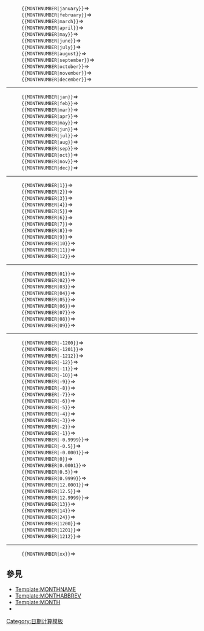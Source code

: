 <includeonly><!-- 在這裡加入模板的保護標識 -->{{High-use|123217}}</includeonly><noinclude>{{Documentation subpage}}</noinclude>
<!-- 在本行下編輯模板說明 -->
: <tt><nowiki>{{</nowiki>MONTHNUMBER<nowiki>|january}}</nowiki></tt>=>{{MONTHNUMBER|january}}
: <tt><nowiki>{{</nowiki>MONTHNUMBER<nowiki>|february}}</nowiki></tt>=>{{MONTHNUMBER|february}}
: <tt><nowiki>{{</nowiki>MONTHNUMBER<nowiki>|march}}</nowiki></tt>=>{{MONTHNUMBER|march}}
: <tt><nowiki>{{</nowiki>MONTHNUMBER<nowiki>|april}}</nowiki></tt>=>{{MONTHNUMBER|april}}
: <tt><nowiki>{{</nowiki>MONTHNUMBER<nowiki>|may}}</nowiki></tt>=>{{MONTHNUMBER|may}}
: <tt><nowiki>{{</nowiki>MONTHNUMBER<nowiki>|june}}</nowiki></tt>=>{{MONTHNUMBER|june}}
: <tt><nowiki>{{</nowiki>MONTHNUMBER<nowiki>|july}}</nowiki></tt>=>{{MONTHNUMBER|july}}
: <tt><nowiki>{{</nowiki>MONTHNUMBER<nowiki>|august}}</nowiki></tt>=>{{MONTHNUMBER|august}}
: <tt><nowiki>{{</nowiki>MONTHNUMBER<nowiki>|september}}</nowiki></tt>=>{{MONTHNUMBER|september}}
: <tt><nowiki>{{</nowiki>MONTHNUMBER<nowiki>|october}}</nowiki></tt>=>{{MONTHNUMBER|october}}
: <tt><nowiki>{{</nowiki>MONTHNUMBER<nowiki>|november}}</nowiki></tt>=>{{MONTHNUMBER|november}}
: <tt><nowiki>{{</nowiki>MONTHNUMBER<nowiki>|december}}</nowiki></tt>=>{{MONTHNUMBER|december}}
----
: <tt><nowiki>{{</nowiki>MONTHNUMBER<nowiki>|jan}}</nowiki></tt>=>{{MONTHNUMBER|jan}}
: <tt><nowiki>{{</nowiki>MONTHNUMBER<nowiki>|feb}}</nowiki></tt>=>{{MONTHNUMBER|feb}}
: <tt><nowiki>{{</nowiki>MONTHNUMBER<nowiki>|mar}}</nowiki></tt>=>{{MONTHNUMBER|mar}}
: <tt><nowiki>{{</nowiki>MONTHNUMBER<nowiki>|apr}}</nowiki></tt>=>{{MONTHNUMBER|apr}}
: <tt><nowiki>{{</nowiki>MONTHNUMBER<nowiki>|may}}</nowiki></tt>=>{{MONTHNUMBER|may}}
: <tt><nowiki>{{</nowiki>MONTHNUMBER<nowiki>|jun}}</nowiki></tt>=>{{MONTHNUMBER|jun}}
: <tt><nowiki>{{</nowiki>MONTHNUMBER<nowiki>|jul}}</nowiki></tt>=>{{MONTHNUMBER|jul}}
: <tt><nowiki>{{</nowiki>MONTHNUMBER<nowiki>|aug}}</nowiki></tt>=>{{MONTHNUMBER|aug}}
: <tt><nowiki>{{</nowiki>MONTHNUMBER<nowiki>|sep}}</nowiki></tt>=>{{MONTHNUMBER|sep}}
: <tt><nowiki>{{</nowiki>MONTHNUMBER<nowiki>|oct}}</nowiki></tt>=>{{MONTHNUMBER|oct}}
: <tt><nowiki>{{</nowiki>MONTHNUMBER<nowiki>|nov}}</nowiki></tt>=>{{MONTHNUMBER|nov}}
: <tt><nowiki>{{</nowiki>MONTHNUMBER<nowiki>|dec}}</nowiki></tt>=>{{MONTHNUMBER|dec}}
----
: <tt><nowiki>{{</nowiki>MONTHNUMBER<nowiki>|1}}</nowiki></tt>=>{{MONTHNUMBER|1}}
: <tt><nowiki>{{</nowiki>MONTHNUMBER<nowiki>|2}}</nowiki></tt>=>{{MONTHNUMBER|2}}
: <tt><nowiki>{{</nowiki>MONTHNUMBER<nowiki>|3}}</nowiki></tt>=>{{MONTHNUMBER|3}}
: <tt><nowiki>{{</nowiki>MONTHNUMBER<nowiki>|4}}</nowiki></tt>=>{{MONTHNUMBER|4}}
: <tt><nowiki>{{</nowiki>MONTHNUMBER<nowiki>|5}}</nowiki></tt>=>{{MONTHNUMBER|5}}
: <tt><nowiki>{{</nowiki>MONTHNUMBER<nowiki>|6}}</nowiki></tt>=>{{MONTHNUMBER|6}}
: <tt><nowiki>{{</nowiki>MONTHNUMBER<nowiki>|7}}</nowiki></tt>=>{{MONTHNUMBER|7}}
: <tt><nowiki>{{</nowiki>MONTHNUMBER<nowiki>|8}}</nowiki></tt>=>{{MONTHNUMBER|8}}
: <tt><nowiki>{{</nowiki>MONTHNUMBER<nowiki>|9}}</nowiki></tt>=>{{MONTHNUMBER|9}}
: <tt><nowiki>{{</nowiki>MONTHNUMBER<nowiki>|10}}</nowiki></tt>=>{{MONTHNUMBER|10}}
: <tt><nowiki>{{</nowiki>MONTHNUMBER<nowiki>|11}}</nowiki></tt>=>{{MONTHNUMBER|11}}
: <tt><nowiki>{{</nowiki>MONTHNUMBER<nowiki>|12}}</nowiki></tt>=>{{MONTHNUMBER|12}}
----
: <tt><nowiki>{{</nowiki>MONTHNUMBER<nowiki>|01}}</nowiki></tt>=>{{MONTHNUMBER|01}}
: <tt><nowiki>{{</nowiki>MONTHNUMBER<nowiki>|02}}</nowiki></tt>=>{{MONTHNUMBER|02}}
: <tt><nowiki>{{</nowiki>MONTHNUMBER<nowiki>|03}}</nowiki></tt>=>{{MONTHNUMBER|03}}
: <tt><nowiki>{{</nowiki>MONTHNUMBER<nowiki>|04}}</nowiki></tt>=>{{MONTHNUMBER|04}}
: <tt><nowiki>{{</nowiki>MONTHNUMBER<nowiki>|05}}</nowiki></tt>=>{{MONTHNUMBER|05}}
: <tt><nowiki>{{</nowiki>MONTHNUMBER<nowiki>|06}}</nowiki></tt>=>{{MONTHNUMBER|06}}
: <tt><nowiki>{{</nowiki>MONTHNUMBER<nowiki>|07}}</nowiki></tt>=>{{MONTHNUMBER|07}}
: <tt><nowiki>{{</nowiki>MONTHNUMBER<nowiki>|08}}</nowiki></tt>=>{{MONTHNUMBER|08}}
: <tt><nowiki>{{</nowiki>MONTHNUMBER<nowiki>|09}}</nowiki></tt>=>{{MONTHNUMBER|09}}
----
: <tt><nowiki>{{</nowiki>MONTHNUMBER<nowiki>|-1200}}</nowiki></tt>=>{{MONTHNUMBER|-1200}}
: <tt><nowiki>{{</nowiki>MONTHNUMBER<nowiki>|-1201}}</nowiki></tt>=>{{MONTHNUMBER|-1201}}
: <tt><nowiki>{{</nowiki>MONTHNUMBER<nowiki>|-1212}}</nowiki></tt>=>{{MONTHNUMBER|-1212}}
: <tt><nowiki>{{</nowiki>MONTHNUMBER<nowiki>|-12}}</nowiki></tt>=>{{MONTHNUMBER|-12}}
: <tt><nowiki>{{</nowiki>MONTHNUMBER<nowiki>|-11}}</nowiki></tt>=>{{MONTHNUMBER|-11}}
: <tt><nowiki>{{</nowiki>MONTHNUMBER<nowiki>|-10}}</nowiki></tt>=>{{MONTHNUMBER|-10}}
: <tt><nowiki>{{</nowiki>MONTHNUMBER<nowiki>|-9}}</nowiki></tt>=>{{MONTHNUMBER|-9}}
: <tt><nowiki>{{</nowiki>MONTHNUMBER<nowiki>|-8}}</nowiki></tt>=>{{MONTHNUMBER|-8}}
: <tt><nowiki>{{</nowiki>MONTHNUMBER<nowiki>|-7}}</nowiki></tt>=>{{MONTHNUMBER|-7}}
: <tt><nowiki>{{</nowiki>MONTHNUMBER<nowiki>|-6}}</nowiki></tt>=>{{MONTHNUMBER|-6}}
: <tt><nowiki>{{</nowiki>MONTHNUMBER<nowiki>|-5}}</nowiki></tt>=>{{MONTHNUMBER|-5}}
: <tt><nowiki>{{</nowiki>MONTHNUMBER<nowiki>|-4}}</nowiki></tt>=>{{MONTHNUMBER|-4}}
: <tt><nowiki>{{</nowiki>MONTHNUMBER<nowiki>|-3}}</nowiki></tt>=>{{MONTHNUMBER|-3}}
: <tt><nowiki>{{</nowiki>MONTHNUMBER<nowiki>|-2}}</nowiki></tt>=>{{MONTHNUMBER|-2}}
: <tt><nowiki>{{</nowiki>MONTHNUMBER<nowiki>|-1}}</nowiki></tt>=>{{MONTHNUMBER|-1}}
: <tt><nowiki>{{</nowiki>MONTHNUMBER<nowiki>|-0.9999}}</nowiki></tt>=>{{MONTHNUMBER|-0.9999}}
: <tt><nowiki>{{</nowiki>MONTHNUMBER<nowiki>|-0.5}}</nowiki></tt>=>{{MONTHNUMBER|-0.5}}
: <tt><nowiki>{{</nowiki>MONTHNUMBER<nowiki>|-0.0001}}</nowiki></tt>=>{{MONTHNUMBER|-0.0001}}
: <tt><nowiki>{{</nowiki>MONTHNUMBER<nowiki>|0}}</nowiki></tt>=>{{MONTHNUMBER|0}}
: <tt><nowiki>{{</nowiki>MONTHNUMBER<nowiki>|0.0001}}</nowiki></tt>=>{{MONTHNUMBER|0.0001}}
: <tt><nowiki>{{</nowiki>MONTHNUMBER<nowiki>|0.5}}</nowiki></tt>=>{{MONTHNUMBER|0}}
: <tt><nowiki>{{</nowiki>MONTHNUMBER<nowiki>|0.9999}}</nowiki></tt>=>{{MONTHNUMBER|0.9999}}
: <tt><nowiki>{{</nowiki>MONTHNUMBER<nowiki>|12.0001}}</nowiki></tt>=>{{MONTHNUMBER|12.0001}}
: <tt><nowiki>{{</nowiki>MONTHNUMBER<nowiki>|12.5}}</nowiki></tt>=>{{MONTHNUMBER|12.5}}
: <tt><nowiki>{{</nowiki>MONTHNUMBER<nowiki>|12.9999}}</nowiki></tt>=>{{MONTHNUMBER|12.9999}}
: <tt><nowiki>{{</nowiki>MONTHNUMBER<nowiki>|13}}</nowiki></tt>=>{{MONTHNUMBER|13}}
: <tt><nowiki>{{</nowiki>MONTHNUMBER<nowiki>|14}}</nowiki></tt>=>{{MONTHNUMBER|14}}
: <tt><nowiki>{{</nowiki>MONTHNUMBER<nowiki>|24}}</nowiki></tt>=>{{MONTHNUMBER|24}}
: <tt><nowiki>{{</nowiki>MONTHNUMBER<nowiki>|1200}}</nowiki></tt>=>{{MONTHNUMBER|1200}}
: <tt><nowiki>{{</nowiki>MONTHNUMBER<nowiki>|1201}}</nowiki></tt>=>{{MONTHNUMBER|1201}}
: <tt><nowiki>{{</nowiki>MONTHNUMBER<nowiki>|1212}}</nowiki></tt>=>{{MONTHNUMBER|1212}}
----
: <tt><nowiki>{{</nowiki>MONTHNUMBER<nowiki>|xx}}</nowiki></tt>=>{{MONTHNUMBER|xx}}

== 參見 ==

* [[Template:MONTHNAME]]
* [[Template:MONTHABBREV]]
* [[Template:MONTH]]
*{{tl|Date}}

<includeonly>
<!-- 本行下加入模板的分類 -->

[[Category:日期计算模板]]
</includeonly>